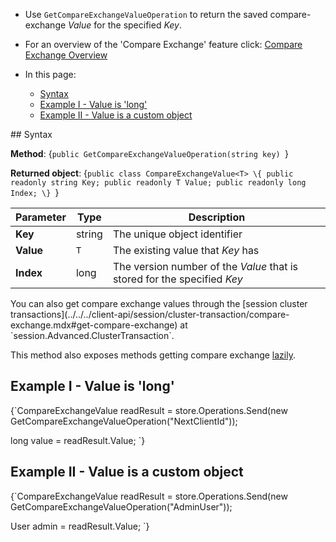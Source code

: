 
<Admonition type="note" title="">

* Use `GetCompareExchangeValueOperation` to return the saved compare-exchange _Value_ for the specified _Key_.  

* For an overview of the 'Compare Exchange' feature click: [Compare Exchange Overview](../../../client-api/operations/compare-exchange/overview.mdx)

* In this page:  
  * [Syntax](../../../client-api/operations/compare-exchange/get-compare-exchange-value.mdx#syntax)  
  * [Example I - Value is 'long'](../../../client-api/operations/compare-exchange/get-compare-exchange-value.mdx#example-i---value-is-)  
  * [Example II - Value is a custom object](../../../client-api/operations/compare-exchange/get-compare-exchange-value.mdx#example-ii---value-is-a-custom-object)  
</Admonition>
## Syntax

**Method**:
<TabItem value="get_0" label="get_0">
<CodeBlock language="csharp">
{`public GetCompareExchangeValueOperation(string key)
`}
</CodeBlock>
</TabItem>

**Returned object**:
<TabItem value="compare_exchange_value" label="compare_exchange_value">
<CodeBlock language="csharp">
{`public class CompareExchangeValue<T>
\{
    public readonly string Key;
    public readonly T Value;
    public readonly long Index;
\}
`}
</CodeBlock>
</TabItem>

| Parameter | Type   | Description                                                              |
|-----------|--------|--------------------------------------------------------------------------|
| **Key**   | string | The unique object identifier                                             |
| **Value** | `T`    | The existing value that _Key_ has                                        |
| **Index** | long   | The version number of the _Value_ that is stored for the specified _Key_ |

<Admonition type="info" title="Session Interface and Lazy Get" id="session-interface-and-lazy-get" href="#session-interface-and-lazy-get">
You can also get compare exchange values through the [session cluster transactions](../../../client-api/session/cluster-transaction/compare-exchange.mdx#get-compare-exchange) 
at `session.Advanced.ClusterTransaction`.  

This method also exposes methods getting compare exchange [lazily](../../../client-api/session/cluster-transaction/compare-exchange.mdx#get-compare-exchange).  
</Admonition>



## Example I - Value is 'long' 
<TabItem value="get_1" label="get_1">
<CodeBlock language="csharp">
{`CompareExchangeValue<long> readResult =
    store.Operations.Send(new GetCompareExchangeValueOperation<long>("NextClientId"));

long value = readResult.Value;
`}
</CodeBlock>
</TabItem>


## Example II - Value is a custom object 
<TabItem value="get_2" label="get_2">
<CodeBlock language="csharp">
{`CompareExchangeValue<User> readResult =
    store.Operations.Send(new GetCompareExchangeValueOperation<User>("AdminUser"));

User admin = readResult.Value;
`}
</CodeBlock>
</TabItem>




